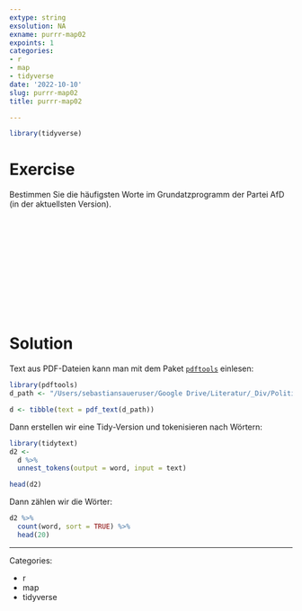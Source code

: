 ```yaml
---
extype: string
exsolution: NA
exname: purrr-map02
expoints: 1
categories:
- r
- map
- tidyverse
date: '2022-10-10'
slug: purrr-map02
title: purrr-map02

---
```





```r
library(tidyverse)
```


# Exercise

Bestimmen Sie die häufigsten Worte im Grundatzprogramm der Partei AfD (in der aktuellsten Version).







</br>
</br>
</br>
</br>
</br>
</br>
</br>
</br>
</br>
</br>

# Solution

Text aus PDF-Dateien kann man mit dem Paket [`pdftools`](https://docs.ropensci.org/pdftools/) einlesen:

```r
library(pdftools)
d_path <- "/Users/sebastiansaueruser/Google Drive/Literatur/_Div/Politik/afd-grundsatzprogramm-2022.pdf"

d <- tibble(text = pdf_text(d_path))
```


Dann erstellen wir eine Tidy-Version und tokenisieren nach Wörtern:

```r
library(tidytext)
d2 <-
  d %>% 
  unnest_tokens(output = word, input = text)

head(d2)
```


Dann zählen wir die Wörter:


```r
d2 %>% 
  count(word, sort = TRUE) %>% 
  head(20)
```




---

Categories: 

- r
- map
- tidyverse

